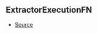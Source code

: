 ## ExtractorExecutionFN



- [Source](https://github.com/Androz2091/discord-player/blob/1a12f69/packages/discord-player/src/extractors/ExtractorExecutionContext.ts#L184)
